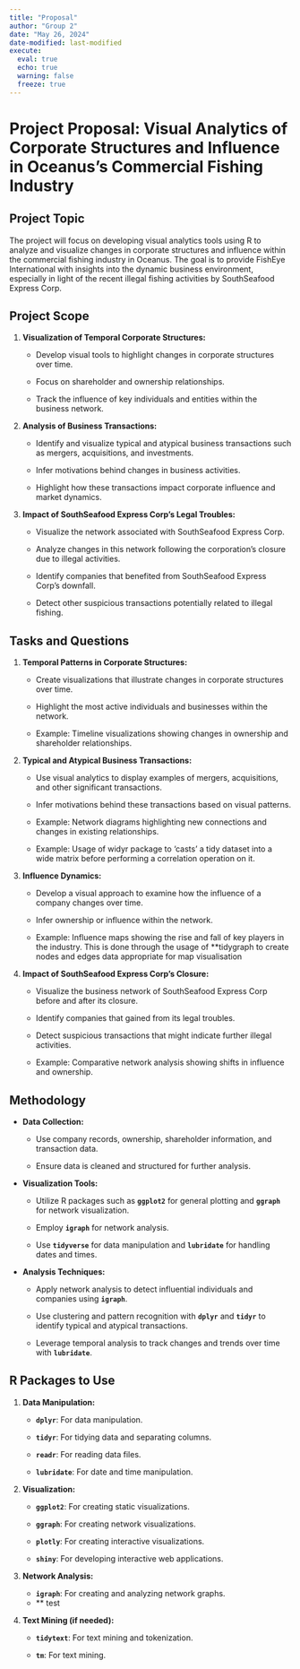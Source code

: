 ```yaml
---
title: "Proposal"
author: "Group 2"
date: "May 26, 2024"
date-modified: last-modified
execute: 
  eval: true
  echo: true
  warning: false
  freeze: true
---
```


# **Project Proposal: Visual Analytics of Corporate Structures and Influence in Oceanus's Commercial Fishing Industry**

## **Project Topic**

The project will focus on developing visual analytics tools using R to analyze and visualize changes in corporate structures and influence within the commercial fishing industry in Oceanus. The goal is to provide FishEye International with insights into the dynamic business environment, especially in light of the recent illegal fishing activities by SouthSeafood Express Corp.

## **Project Scope**

1.  **Visualization of Temporal Corporate Structures:**

    -   Develop visual tools to highlight changes in corporate structures over time.

    -   Focus on shareholder and ownership relationships.

    -   Track the influence of key individuals and entities within the business network.

2.  **Analysis of Business Transactions:**

    -   Identify and visualize typical and atypical business transactions such as mergers, acquisitions, and investments.

    -   Infer motivations behind changes in business activities.

    -   Highlight how these transactions impact corporate influence and market dynamics.

3.  **Impact of SouthSeafood Express Corp’s Legal Troubles:**

    -   Visualize the network associated with SouthSeafood Express Corp.

    -   Analyze changes in this network following the corporation's closure due to illegal activities.

    -   Identify companies that benefited from SouthSeafood Express Corp’s downfall.

    -   Detect other suspicious transactions potentially related to illegal fishing.

## **Tasks and Questions**

1.  **Temporal Patterns in Corporate Structures:**

    -   Create visualizations that illustrate changes in corporate structures over time.

    -   Highlight the most active individuals and businesses within the network.

    -   Example: Timeline visualizations showing changes in ownership and shareholder relationships.

2.  **Typical and Atypical Business Transactions:**

    -   Use visual analytics to display examples of mergers, acquisitions, and other significant transactions.

    -   Infer motivations behind these transactions based on visual patterns.

    -   Example: Network diagrams highlighting new connections and changes in existing relationships.

    -   Example: Usage of widyr package to 'casts' a tidy dataset into a wide matrix before performing a correlation operation on it.

3.  **Influence Dynamics:**

    -   Develop a visual approach to examine how the influence of a company changes over time.

    -   Infer ownership or influence within the network.

    -   Example: Influence maps showing the rise and fall of key players in the industry. This is done through the usage of **tidygraph to create nodes and edges data appropriate for map visualisation

4.  **Impact of SouthSeafood Express Corp’s Closure:**

    -   Visualize the business network of SouthSeafood Express Corp before and after its closure.

    -   Identify companies that gained from its legal troubles.

    -   Detect suspicious transactions that might indicate further illegal activities.

    -   Example: Comparative network analysis showing shifts in influence and ownership.

## **Methodology**

-   **Data Collection:**

    -   Use company records, ownership, shareholder information, and transaction data.

    -   Ensure data is cleaned and structured for further analysis.

-   **Visualization Tools:**

    -   Utilize R packages such as **`ggplot2`** for general plotting and **`ggraph`** for network visualization.

    -   Employ **`igraph`** for network analysis.

    -   Use **`tidyverse`** for data manipulation and **`lubridate`** for handling dates and times.

-   **Analysis Techniques:**

    -   Apply network analysis to detect influential individuals and companies using **`igraph`**.

    -   Use clustering and pattern recognition with **`dplyr`** and **`tidyr`** to identify typical and atypical transactions.

    -   Leverage temporal analysis to track changes and trends over time with **`lubridate`**.

## **R Packages to Use**

1.  **Data Manipulation:**

    -   **`dplyr`**: For data manipulation.

    -   **`tidyr`**: For tidying data and separating columns.

    -   **`readr`**: For reading data files.

    -   **`lubridate`**: For date and time manipulation.

2.  **Visualization:**

    -   **`ggplot2`**: For creating static visualizations.

    -   **`ggraph`**: For creating network visualizations.

    -   **`plotly`**: For creating interactive visualizations.

    -   **`shiny`**: For developing interactive web applications.

3.  **Network Analysis:**

    -   **`igraph`**: For creating and analyzing network graphs.
    -   ** test

4.  **Text Mining (if needed):**

    -   **`tidytext`**: For text mining and tokenization.

    -   **`tm`**: For text mining.
